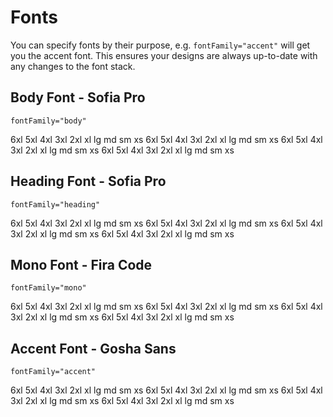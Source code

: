 
# Fonts

You can specify fonts by their purpose, e.g. `fontFamily="accent"` will get you the accent font. This ensures your
designs are always up-to-date with any changes to the font stack.

## Body Font - Sofia Pro

`fontFamily="body"`

<Playground>
  <Grid fontFamily="body" templateColumns="repeat(4, 1fr)">
    <Box fontWeight="400">
      <Box fontSize="6xl">6xl</Box>
      <Box fontSize="5xl">5xl</Box>
      <Box fontSize="4xl">4xl</Box>
      <Box fontSize="3xl">3xl</Box>
      <Box fontSize="2xl">2xl</Box>
      <Box fontSize="xl">xl</Box>
      <Box fontSize="lg">lg</Box>
      <Box fontSize="md">md</Box>
      <Box fontSize="sm">sm</Box>
      <Box fontSize="xs">xs</Box>
    </Box>
    <Box fontWeight="400" fontStyle="italic">
      <Box fontSize="6xl">6xl</Box>
      <Box fontSize="5xl">5xl</Box>
      <Box fontSize="4xl">4xl</Box>
      <Box fontSize="3xl">3xl</Box>
      <Box fontSize="2xl">2xl</Box>
      <Box fontSize="xl">xl</Box>
      <Box fontSize="lg">lg</Box>
      <Box fontSize="md">md</Box>
      <Box fontSize="sm">sm</Box>
      <Box fontSize="xs">xs</Box>
    </Box>
    <Box fontWeight="700">
      <Box fontSize="6xl">6xl</Box>
      <Box fontSize="5xl">5xl</Box>
      <Box fontSize="4xl">4xl</Box>
      <Box fontSize="3xl">3xl</Box>
      <Box fontSize="2xl">2xl</Box>
      <Box fontSize="xl">xl</Box>
      <Box fontSize="lg">lg</Box>
      <Box fontSize="md">md</Box>
      <Box fontSize="sm">sm</Box>
      <Box fontSize="xs">xs</Box>
    </Box>
    <Box fontWeight="700" fontStyle="italic">
      <Box fontSize="6xl">6xl</Box>
      <Box fontSize="5xl">5xl</Box>
      <Box fontSize="4xl">4xl</Box>
      <Box fontSize="3xl">3xl</Box>
      <Box fontSize="2xl">2xl</Box>
      <Box fontSize="xl">xl</Box>
      <Box fontSize="lg">lg</Box>
      <Box fontSize="md">md</Box>
      <Box fontSize="sm">sm</Box>
      <Box fontSize="xs">xs</Box>
    </Box>
  </Grid>
</Playground>

## Heading Font - Sofia Pro

`fontFamily="heading"`

<Playground>
  <Grid fontFamily="heading" templateColumns="repeat(4, 1fr)">
    <Box fontWeight="400">
      <Box fontSize="6xl">6xl</Box>
      <Box fontSize="5xl">5xl</Box>
      <Box fontSize="4xl">4xl</Box>
      <Box fontSize="3xl">3xl</Box>
      <Box fontSize="2xl">2xl</Box>
      <Box fontSize="xl">xl</Box>
      <Box fontSize="lg">lg</Box>
      <Box fontSize="md">md</Box>
      <Box fontSize="sm">sm</Box>
      <Box fontSize="xs">xs</Box>
    </Box>
    <Box fontWeight="400" fontStyle="italic">
      <Box fontSize="6xl">6xl</Box>
      <Box fontSize="5xl">5xl</Box>
      <Box fontSize="4xl">4xl</Box>
      <Box fontSize="3xl">3xl</Box>
      <Box fontSize="2xl">2xl</Box>
      <Box fontSize="xl">xl</Box>
      <Box fontSize="lg">lg</Box>
      <Box fontSize="md">md</Box>
      <Box fontSize="sm">sm</Box>
      <Box fontSize="xs">xs</Box>
    </Box>
    <Box fontWeight="700">
      <Box fontSize="6xl">6xl</Box>
      <Box fontSize="5xl">5xl</Box>
      <Box fontSize="4xl">4xl</Box>
      <Box fontSize="3xl">3xl</Box>
      <Box fontSize="2xl">2xl</Box>
      <Box fontSize="xl">xl</Box>
      <Box fontSize="lg">lg</Box>
      <Box fontSize="md">md</Box>
      <Box fontSize="sm">sm</Box>
      <Box fontSize="xs">xs</Box>
    </Box>
    <Box fontWeight="700" fontStyle="italic">
      <Box fontSize="6xl">6xl</Box>
      <Box fontSize="5xl">5xl</Box>
      <Box fontSize="4xl">4xl</Box>
      <Box fontSize="3xl">3xl</Box>
      <Box fontSize="2xl">2xl</Box>
      <Box fontSize="xl">xl</Box>
      <Box fontSize="lg">lg</Box>
      <Box fontSize="md">md</Box>
      <Box fontSize="sm">sm</Box>
      <Box fontSize="xs">xs</Box>
    </Box>
  </Grid>
</Playground>

## Mono Font - Fira Code

`fontFamily="mono"`

<Playground>
  <Grid fontFamily="mono" templateColumns="repeat(4, 1fr)">
    <Box fontWeight="400">
      <Box fontSize="6xl">6xl</Box>
      <Box fontSize="5xl">5xl</Box>
      <Box fontSize="4xl">4xl</Box>
      <Box fontSize="3xl">3xl</Box>
      <Box fontSize="2xl">2xl</Box>
      <Box fontSize="xl">xl</Box>
      <Box fontSize="lg">lg</Box>
      <Box fontSize="md">md</Box>
      <Box fontSize="sm">sm</Box>
      <Box fontSize="xs">xs</Box>
    </Box>
    <Box fontWeight="400" fontStyle="italic">
      <Box fontSize="6xl">6xl</Box>
      <Box fontSize="5xl">5xl</Box>
      <Box fontSize="4xl">4xl</Box>
      <Box fontSize="3xl">3xl</Box>
      <Box fontSize="2xl">2xl</Box>
      <Box fontSize="xl">xl</Box>
      <Box fontSize="lg">lg</Box>
      <Box fontSize="md">md</Box>
      <Box fontSize="sm">sm</Box>
      <Box fontSize="xs">xs</Box>
    </Box>
    <Box fontWeight="700">
      <Box fontSize="6xl">6xl</Box>
      <Box fontSize="5xl">5xl</Box>
      <Box fontSize="4xl">4xl</Box>
      <Box fontSize="3xl">3xl</Box>
      <Box fontSize="2xl">2xl</Box>
      <Box fontSize="xl">xl</Box>
      <Box fontSize="lg">lg</Box>
      <Box fontSize="md">md</Box>
      <Box fontSize="sm">sm</Box>
      <Box fontSize="xs">xs</Box>
    </Box>
    <Box fontWeight="700" fontStyle="italic">
      <Box fontSize="6xl">6xl</Box>
      <Box fontSize="5xl">5xl</Box>
      <Box fontSize="4xl">4xl</Box>
      <Box fontSize="3xl">3xl</Box>
      <Box fontSize="2xl">2xl</Box>
      <Box fontSize="xl">xl</Box>
      <Box fontSize="lg">lg</Box>
      <Box fontSize="md">md</Box>
      <Box fontSize="sm">sm</Box>
      <Box fontSize="xs">xs</Box>
    </Box>
  </Grid>
</Playground>

## Accent Font - Gosha Sans

`fontFamily="accent"`

<Playground>
  <Grid fontFamily="accent" templateColumns="repeat(4, 1fr)">
    <Box fontWeight="400">
      <Box fontSize="6xl">6xl</Box>
      <Box fontSize="5xl">5xl</Box>
      <Box fontSize="4xl">4xl</Box>
      <Box fontSize="3xl">3xl</Box>
      <Box fontSize="2xl">2xl</Box>
      <Box fontSize="xl">xl</Box>
      <Box fontSize="lg">lg</Box>
      <Box fontSize="md">md</Box>
      <Box fontSize="sm">sm</Box>
      <Box fontSize="xs">xs</Box>
    </Box>
    <Box fontWeight="400" fontStyle="italic">
      <Box fontSize="6xl">6xl</Box>
      <Box fontSize="5xl">5xl</Box>
      <Box fontSize="4xl">4xl</Box>
      <Box fontSize="3xl">3xl</Box>
      <Box fontSize="2xl">2xl</Box>
      <Box fontSize="xl">xl</Box>
      <Box fontSize="lg">lg</Box>
      <Box fontSize="md">md</Box>
      <Box fontSize="sm">sm</Box>
      <Box fontSize="xs">xs</Box>
    </Box>
    <Box fontWeight="700">
      <Box fontSize="6xl">6xl</Box>
      <Box fontSize="5xl">5xl</Box>
      <Box fontSize="4xl">4xl</Box>
      <Box fontSize="3xl">3xl</Box>
      <Box fontSize="2xl">2xl</Box>
      <Box fontSize="xl">xl</Box>
      <Box fontSize="lg">lg</Box>
      <Box fontSize="md">md</Box>
      <Box fontSize="sm">sm</Box>
      <Box fontSize="xs">xs</Box>
    </Box>
    <Box fontWeight="700" fontStyle="italic">
      <Box fontSize="6xl">6xl</Box>
      <Box fontSize="5xl">5xl</Box>
      <Box fontSize="4xl">4xl</Box>
      <Box fontSize="3xl">3xl</Box>
      <Box fontSize="2xl">2xl</Box>
      <Box fontSize="xl">xl</Box>
      <Box fontSize="lg">lg</Box>
      <Box fontSize="md">md</Box>
      <Box fontSize="sm">sm</Box>
      <Box fontSize="xs">xs</Box>
    </Box>
  </Grid>
</Playground>
